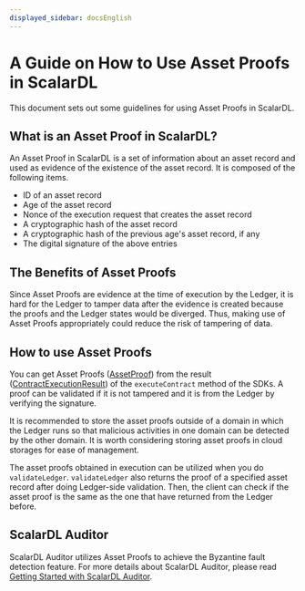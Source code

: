 ```yaml
---
displayed_sidebar: docsEnglish
---
```


# A Guide on How to Use Asset Proofs in ScalarDL

This document sets out some guidelines for using Asset Proofs in ScalarDL.

## What is an Asset Proof in ScalarDL?

An Asset Proof in ScalarDL is a set of information about an asset record and used as evidence of the existence of the asset record. It is composed of the following items.

- ID of an asset record
- Age of the asset record
- Nonce of the execution request that creates the asset record
- A cryptographic hash of the asset record
- A cryptographic hash of the previous age's asset record, if any
- The digital signature of the above entries

## The Benefits of Asset Proofs

Since Asset Proofs are evidence at the time of execution by the Ledger, it is hard for the Ledger to tamper data after the evidence is created because the proofs and the Ledger states would be diverged.
Thus, making use of Asset Proofs appropriately could reduce the risk of tampering of data.

## How to use Asset Proofs

You can get Asset Proofs ([AssetProof](https://scalar-labs.github.io/scalardl/javadoc/latest/common/com/scalar/dl/ledger/asset/AssetProof.html)) from the result ([ContractExecutionResult](https://scalar-labs.github.io/scalardl/javadoc/latest/common/com/scalar/dl/ledger/model/ContractExecutionResult.html)) of the `executeContract` method of the SDKs. A proof can be validated if it is not tampered and it is from the Ledger by verifying the signature.

It is recommended to store the asset proofs outside of a domain in which the Ledger runs so that malicious activities in one domain can be detected by the other domain. It is worth considering storing asset proofs in cloud storages for ease of management.

The asset proofs obtained in execution can be utilized when you do `validateLedger`. `validateLedger` also returns the proof of a specified asset record after doing Ledger-side validation. Then, the client can check if the asset proof is the same as the one that have returned from the Ledger before.

## ScalarDL Auditor

ScalarDL Auditor utilizes Asset Proofs to achieve the Byzantine fault detection feature. For more details about ScalarDL Auditor, please read [Getting Started with ScalarDL Auditor](getting-started-auditor.mdx).
